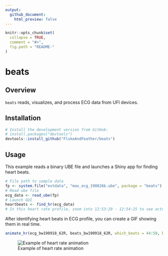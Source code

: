 ```yaml
---
output:
  github_document:
    html_preview: false
---
```


<!-- README.md is generated from README.Rmd. Please edit that file -->

```r
knitr::opts_chunk$set(
  collapse = TRUE,
  comment = "#>",
  fig.path = "README-"
)
```

# beats

## Overview

`beats` reads, visualizes, and process ECG data from UFI devices. 

## Installation

```r
# Install the development version from GitHub:
# install.packages("devtools")
devtools::install_github("FlukeAndFeather/beats")
```

## Usage

This example reads a binary UBE file and launches a Shiny app for finding heart beats.

```r
# File path to sample data
fp <- system.file("extdata", "max_ecg_190826b.ube", package = "beats")
# Read ube file
ecg_data <- read_ube(fp)
# Launch GUI
heartbeats <- find_hr(ecg_data)
# In this heart rate profile, zoom into 12:53:20 - 12:54:25 to see actual beats
```

After identifying heart beats in ECG profile, you can create a GIF showing them in real time.

```r
animate_hr(ecg_bw190918_62R, beats_bw190918_62R, which_beats = 44:50, big = TRUE)
```

![Example of heart rate animation](man/figures/heartbeats.gif)

